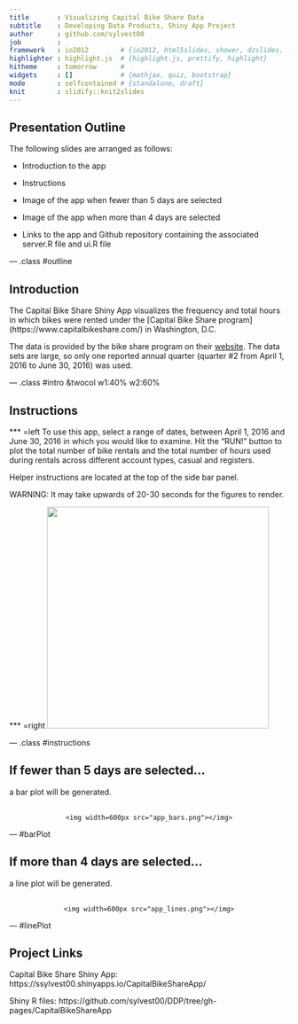 ```yaml
---
title       : Visualizing Capital Bike Share Data
subtitle    : Developing Data Products, Shiny App Project
author      : github.com/sylvest00
job         : 
framework   : io2012        # {io2012, html5slides, shower, dzslides, ...}
highlighter : highlight.js  # {highlight.js, prettify, highlight}
hitheme     : tomorrow      # 
widgets     : []            # {mathjax, quiz, bootstrap}
mode        : selfcontained # {standalone, draft}
knit        : slidify::knit2slides
---
```


<style>
.title-slide {
  background-color: #FFFFFF;
  h2{color: #FFFFFF;}
}
</style>

## Presentation Outline
The following slides are arranged as follows:

- Introduction to the app

- Instructions

- Image of the app when fewer than 5 days are selected

- Image of the app when more than 4 days are selected

- Links to the app and Github repository containing the associated
server.R file and ui.R file

--- .class #outline

## Introduction
The Capital Bike Share Shiny App visualizes the frequency and total hours in which bikes were rented under the [Capital Bike Share program] (https://www.capitalbikeshare.com/) in Washington, D.C.

The data is provided by the bike share program on their [website](https://www.capitalbikeshare.com/system-data). The data sets are
large, so only one reported annual quarter (quarter #2 from April 1, 2016 to
June 30, 2016) was used.

--- .class #intro &twocol w1:40% w2:60%

## Instructions
*** =left
To use this app, select a range of dates, between April 1, 2016 and June 30, 2016
in which you would like to examine. Hit the "RUN!" button to plot the total
number of bike rentals and the total number of hours used during rentals across
different account types, casual and registers.

Helper instructions are located at the top of the side bar panel.

<span class = 'red'>WARNING: It may take upwards of 20-30 seconds for the figures to render.</span>

*** =right
<img width=400px src="run_button2.png"></img>

--- .class #instructions

## If fewer than 5 days are selected...
a bar plot will be generated.
<br/>
<br/>

<div style='text-align: center;'>
    <img width=600px src="app_bars.png"></img>
</div>

--- #barPlot

## If more than 4 days are selected...
a line plot will be generated.
<br/>
<br/>

<div style='text-align: center;'>
    <img width=600px src="app_lines.png"></img>
</div>

--- #linePlot

## Project Links
Capital Bike Share Shiny App: https://ssylvest00.shinyapps.io/CapitalBikeShareApp/

Shiny R files: https://github.com/sylvest00/DDP/tree/gh-pages/CapitalBikeShareApp